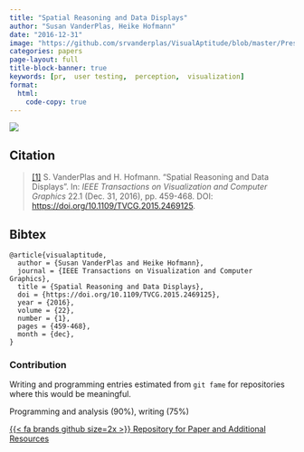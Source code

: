 ```yaml
---
title: "Spatial Reasoning and Data Displays"
author: "Susan VanderPlas, Heike Hofmann"
date: "2016-12-31"
image: "https://github.com/srvanderplas/VisualAptitude/blob/master/Presentation/figure/scaledscores-1.png?raw=true"
categories: papers
page-layout: full
title-block-banner: true
keywords: [pr,  user testing,  perception,  visualization]
format:
  html:
    code-copy: true
---
```

 
![](https://github.com/srvanderplas/VisualAptitude/blob/master/Presentation/figure/scaledscores-1.png?raw=true){.preview-image}
 
## Citation
> <a name=bib-visualaptitude></a>[[1]](#cite-visualaptitude) S. VanderPlas and H. Hofmann. “Spatial Reasoning and Data Displays”. In: _IEEE Transactions on Visualization and Computer Graphics_ 22.1 (Dec. 31, 2016), pp. 459-468. DOI: [https://doi.org/10.1109/TVCG.2015.2469125](https://doi.org/https%3A%2F%2Fdoi.org%2F10.1109%2FTVCG.2015.2469125).

::: {.callout-note collapse='true'}
## Bibtex
```
@article{visualaptitude,
  author = {Susan VanderPlas and Heike Hofmann},
  journal = {IEEE Transactions on Visualization and Computer Graphics},
  title = {Spatial Reasoning and Data Displays},
  doi = {https://doi.org/10.1109/TVCG.2015.2469125},
  year = {2016},
  volume = {22},
  number = {1},
  pages = {459-468},
  month = {dec},
}
```
:::



### Contribution

Writing and programming entries estimated from `git fame` for repositories where this would be meaningful.

Programming and analysis (90\%), writing (75\%)

[{{< fa brands github size=2x >}} Repository for Paper and Additional Resources](https://github.com/srvanderplas/VisualAptitude){.btn .btn-tip role="button"}

